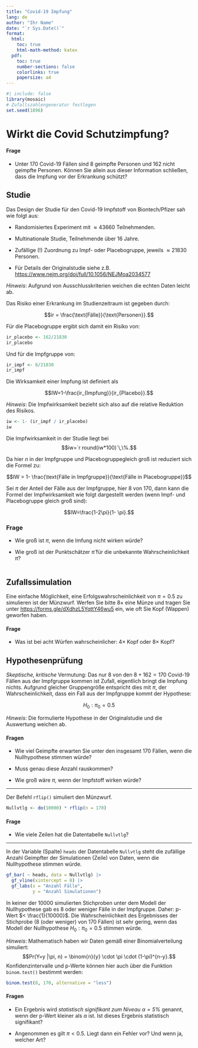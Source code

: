 ```yaml
---
title: "Covid-19 Impfung"
lang: de
author: "Ihr Name"
date: "`r Sys.Date()`"
format: 
  html:
    toc: true
    html-math-method: katex
  pdf:
    toc: true
    number-sections: false
    colorlinks: true
    papersize: a4
---
```


```r
#| include: false
library(mosaic)
# Zufallszahlengenerator festlegen
set.seed(1896)
```

# Wirkt die Covid Schutzimpfung?

#### Frage

- Unter 170 Covid-19 Fällen sind 8 geimpfte Personen und 162 nicht geimpfte Personen. Können Sie allein aus dieser Information schließen, dass die Impfung vor der Erkrankung schützt?

## Studie

Das Design der Studie für den Covid-19 Impfstoff von Biontech/Pfizer sah wie folgt aus:

- Randomisiertes Experiment mit $\approx 43660$ Teilnehmenden.

- Multinationale Studie, Teilnehmende über 16 Jahre.

- Zufällige (!) Zuordnung zu Impf- oder Placebogruppe, jeweils $\approx 21830$ Personen.

- Für Details der Originalstudie siehe z.B. <https://www.nejm.org/doi/full/10.1056/NEJMoa2034577>

*Hinweis*: Aufgrund von Ausschlusskriterien weichen die echten Daten leicht ab.

Das Risiko einer Erkrankung im Studienzeitraum ist gegeben durch:

$$ir = \frac{\text{Fälle}}{\text{Personen}}.$$

Für die Placebogruppe ergibt sich damit ein Risiko von:

```r
ir_placebo <- 162/21830
ir_placebo
```

Und für die Impfgruppe von:
```r
ir_impf <- 8/21830
ir_impf
```

Die Wirksamkeit einer Impfung ist definiert als

$$IW=1-\frac{ir_{Impfung}}{ir_{Placebo}}.$$

*Hinweis*: Die Impfwirksamkeit bezieht sich also auf die relative Reduktion des Risikos.

```r
iw <- 1- (ir_impf / ir_placebo)
iw
```

Die Impfwirksamkeit in der Studie liegt bei $$iw=`r round(iw*100)`\,\%.$$


Da hier $n$ in der Impfgruppe und Placebogruppegleich groß ist reduziert sich die Formel zu:

$$IW = 1- \frac{\text{Fälle in Impfgruppe}}{\text{Fälle in Placebogruppe}}$$

Sei $\pi$ der Anteil der Fälle aus der Impfgruppe, hier $8$ von $170$, dann kann die Formel der Impfwirksamkeit wie folgt dargestellt werden (wenn Impf- und Placebogruppe gleich groß sind):

$$IW=\frac{1-2\pi}{1- \pi}.$$


### Frage

- Wie groß ist $\pi$, wenn die Imfung nicht wirken würde?

- Wie groß ist der Punktschätzer $\hat{\pi}$ für die unbekannte Wahrscheinlichkeit $\pi$?

```r

```


## Zufallssimulation

Eine einfache Möglichkeit, eine Erfolgswahrscheinlichkeit von $\pi=0.5$ zu simulieren ist der Münzwurf. Werfen Sie bitte $8\times$ eine Münze und tragen Sie unter [https://forms.gle/dXdhzL5YqttY46wu5](https://forms.gle/dXdhzL5YqttY46wu5) ein, wie oft Sie Kopf (Wappen) geworfen haben.


#### Frage

- Was ist bei acht Würfen wahrscheinlicher: $4\times$ Kopf oder $8\times$ Kopf?

## Hypothesenprüfung

*Skeptische, kritische* Vermutung: Das nur $8$ von den $8+162=170$ Covid-19 Fällen aus der Impfgruppe kommen ist Zufall, eigentlich bringt die Impfung nichts. Aufgrund gleicher Gruppengröße entspricht dies mit $\pi$, der Wahrscheinlichkeit, dass ein Fall aus der Impfgruppe kommt der Hypothese:

$$H_0: \pi_0 =0.5$$

*Hinweis*: Die formulierte Hypothese in der Originalstudie und die Auswertung weichen ab.

#### Fragen

- Wie viel Geimpfte erwarten Sie unter den insgesamt $170$ Fällen, wenn die Nullhypothese stimmen würde?

- Muss genau diese Anzahl rauskommen?

- Wie groß wäre $\pi$, wenn der Impfstoff wirken würde?

***

Der Befehl `rflip()` simuliert den Münzwurf.

```r
Nullvtlg <- do(10000) * rflip(n = 170)
```

#### Frage

- Wie viele Zeilen hat die Datentabelle `Nullvtlg`?

***

In der Variable (Spalte) `heads` der Datentabelle `Nullvtlg` steht die zufällige Anzahl Geimpfter der Simulationen (Zeile) von Daten, wenn die Nullhypothese stimmen würde.

```r
gf_bar( ~ heads, data = Nullvtlg) |>
  gf_vline(xintercept = 8) |>
  gf_labs(x = "Anzahl Fälle",
          y = "Anzahl Simulationen")
```

In keiner der 10000 simulierten Stichproben unter dem Modell der Nullhypothese gab es 8 oder weniger Fälle in der Impfgruppe. Daher: p-Wert $< \frac{1}{10000}$. Die Wahrscheinlichkeit des Ergebnisses der Stichprobe (8 (oder weniger) von 170 Fällen) ist sehr gering, wenn das Modell der Nullhypothese $H_0: \pi_0=0.5$ stimmen würde.

*Hinweis*: Mathematisch haben wir Daten gemäß einer Binomialverteilung simuliert: $$Pr(Y=y |\pi, n) = \binom{n}{y} \cdot \pi \cdot (1-\pi)^{n-y}.$$ Konfidenzintervalle und p-Werte können hier auch über die Funktion `binom.test()` bestimmt werden:

```r
binom.test(8, 170, alternative = "less")
```


#### Fragen

- Ein Ergebnis wird *statistisch signifikant zum Niveau $\alpha=5\%$* genannt, wenn der p-Wert kleiner als $\alpha$ ist. Ist dieses Ergebnis statistisch signifikant?

- Angenommen es gilt $\pi<0.5$. Liegt dann ein Fehler vor? Und wenn ja, welcher Art?

